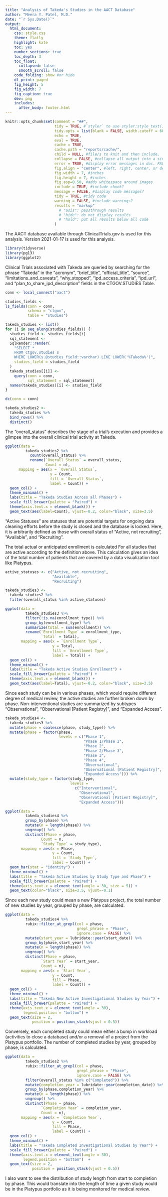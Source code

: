```yaml
---
title: "Analysis of Takeda's Studies in the AACT Database"
author: "Meera Y. Patel, M.D."
date: "`r Sys.Date()`"
output: 
  html_document:
    css: style.css
    theme: flatly
    highlight: kate  
    toc: yes
    number_sections: true
    toc_depth: 3 
    toc_float: 
      collapsed: false  
      smooth_scroll: false
    code_folding: show #or hide
    df_print: paged
    fig_height: 5 
    fig_width: 7 
    fig_caption: true
    dev: png
    includes:
      after_body: footer.html
---
```


```r
knitr::opts_chunk$set(comment = "##",
                      tidy = TRUE, #`styler` to use styler:style_text() to reformat code
                      tidy.opts = list(blank = FALSE, width.cutoff = 60),
                      echo = TRUE,
                      eval = TRUE,
                      cache = TRUE,
                      cache.path = "reports/cache/",
                      child = NULL, #file/s to knit and then include,
                      collapse = FALSE, #collapse all output into a single block,
                      error = TRUE, #display error messages in doc. FALSE stops render when error is thrown
                      fig.align = "center", #left, right, center, or default
                      fig.width = 7, #inches
                      fig.height = 7, #inches
                      fig.asp=0.50, #adds whitespace around images
                      include = TRUE, #include chunk?
                      message = FALSE, #display code messages?
                      tidy = TRUE, #tidy code 
                      warning = FALSE, #include warnings?
                      results = "markup"
                        # "asis": passthrough results
                        # "hide": do not display results 
                        # "hold": put all results below all code
                      )
```

The AACT database available through ClinicalTrials.gov is used 
for this analysis. Version 2021-01-17 is used for this analysis.  

```r
library(tidyverse)
library(pg13)
library(ggplot2)
```

Clinical Trials associated with Takeda are queried by 
searching for the phrase “Takeda” in the "acronym", "brief_title",
"official_title", "source", "limitations_and_caveats", "why_stopped", 
"ipd_access_criteria", "ipd_url", and "plan_to_share_ipd_description" 
fields in the CTGOV.STUDIES Table.  

```r
conn <- local_connect("aact")

studies_fields <-
ls_fields(conn = conn,
          schema = "ctgov",
          table = "studies")

takeda_studies <- list()
for (i in seq_along(studies_fields)) {
  studies_field <- studies_fields[i]
  sql_statement <-
  SqlRender::render(
    "SELECT *
    FROM ctgov.studies s
    WHERE LOWER(s.@studies_field::varchar) LIKE LOWER('%Takeda%')",
    studies_field = studies_field
  )
  takeda_studies[[i]] <-
    query(conn = conn,
          sql_statement = sql_statement)
  names(takeda_studies)[i] <- studies_field
}

dc(conn = conn)

takeda_studies2 <-
  takeda_studies %>%
  bind_rows() %>%
  distinct()
```

The "overall_status" describes the stage of a trial's execution 
and provides a glimpse into the overall clinical trial activity 
at Takeda.  

```r
ggplot(data =
         takeda_studies2 %>%
           count(overall_status) %>%
           rename(`Overall Status` = overall_status,
                  Count = n),
      mapping = aes(x = `Overall Status`,
                    y = Count,
                    fill = `Overall Status`,
                    label = Count)) +
  geom_col() +
  theme_minimal() +
  labs(title = "Takeda Studies Across all Phases") +
  scale_fill_brewer(palette = "Paired") +
  theme(axis.text.x = element_blank()) +
  geom_text(aes(label=Count), vjust=-0.2, color="black", size=3.5)
```

“Active Statuses” are statuses that are potential targets 
for ongoing data cleaning efforts before the study is closed 
and the database is locked. Here, it is arbitrarily defined 
as those with overall status of “Active, not recruiting”, 
“Available”, and “Recruiting”.  

The total actual or anticipated enrollment 
is calculated For all studies that are active according to the 
definition above. This calculation gives an idea of the total 
number of patients that are covered by a data visualization 
tool like Platypus.  

```r
active_statuses <- c("Active, not recruiting",
                     "Available",
                     "Recruiting")

takeda_studies3 <-
  takeda_studies2 %>%
  filter(overall_status %in% active_statuses)

ggplot(data =
         takeda_studies3 %>%
         filter(!is.na(enrollment_type)) %>%
         group_by(enrollment_type) %>%
         summarize(total = sum(enrollment)) %>%
         rename(`Enrollment Type` = enrollment_type,
                `Total` = total),
       mapping = aes(x = `Enrollment Type`,
                     y = Total,
                     fill = `Enrollment Type`,
                     label = Total)) +
  geom_col() +
  theme_minimal() +
  labs(title = "Takeda Active Studies Enrollment") +
  scale_fill_brewer(palette = "Paired") +
  theme(axis.text.x = element_blank()) +
  geom_text(aes(label=Total), vjust=-0.2, color="black", size=3.5)
```

Since each study can be in various phases, which would require 
different degree of medical review, the active studies are further 
broken down by phase. Non-interventional studies are summarized 
by subtypes “Observational”, "Observational [Patient Registry]",
and “Expanded Access”.

```r
takeda_studies4 <-
  takeda_studies3 %>%
  mutate(phase = coalesce(phase, study_type)) %>%
  mutate(phase = factor(phase,
                        levels = c("Phase 1",
                                   "Phase 1/Phase 2",
                                   "Phase 2",
                                   "Phase 2/Phase 3",
                                   "Phase 3",
                                   "Phase 4",
                                   "Observational",
                                   "Observational [Patient Registry]",
                                   "Expanded Access"))) %>%
  mutate(study_type = factor(study_type,
                             levels =
                               c("Interventional",
                                 "Observational",
                                 "Observational [Patient Registry]",
                                 "Expanded Access")))

ggplot(data =
         takeda_studies4 %>%
         group_by(phase) %>%
         mutate(n = length(phase)) %>%
         ungroup() %>%
         distinct(Phase = phase,
                Count = n,
                `Study Type` = study_type),
       mapping = aes(x = Phase,
                     y = Count,
                     fill = `Study Type`,
                     label = Count)) +
  geom_bar(stat = "identity") +
  theme_minimal() +
  labs(title = "Takeda Active Studies by Study Type and Phase") +
  scale_fill_brewer(palette = "Paired") +
  theme(axis.text.x = element_text(angle = 30, size = 5)) +
  geom_text(color="black", size=3.5, vjust=-0.1)
```

Since each new study could mean a new Platypus project, the 
total number of new studies by year, grouped by phase, are calculated.  

```r
ggplot(data =
         takeda_studies4 %>%
         rubix::filter_at_grepl(col = phase,
                                grepl_phrase = "Phase",
                                ignore.case = FALSE) %>%
         mutate(start_year = lubridate::year(start_date)) %>%
         group_by(phase,start_year) %>%
         mutate(n = length(phase)) %>%
         ungroup() %>%
         distinct(Phase = phase,
                `Start Year` = start_year,
                Count = n),
       mapping = aes(x = `Start Year`,
                     y = Count,
                     fill = Phase,
                     label = Count)) +
  geom_col() +
  theme_minimal() +
  labs(title = "Takeda New Active Investigational Studies by Year") +
  scale_fill_brewer(palette = "Paired") +
  theme(axis.text.x = element_text(angle = 30),
        legend.position = "bottom") +
  geom_text(size = 2, 
            position = position_stack(vjust = 0.5))
```

Conversely, each completed study could mean either a bump in 
workload (activities to close a database) and/or a removal of 
a project from the Platypus portfolio. The number of completed 
studies by year, grouped by phase, is calculated.  

```r
ggplot(data =
         takeda_studies2 %>%
         rubix::filter_at_grepl(col = phase,
                                grepl_phrase = "Phase",
                                ignore.case = FALSE) %>%
         filter(overall_status %in% c("Completed")) %>%
         mutate(completion_year = lubridate::year(completion_date)) %>%
         group_by(phase,completion_year) %>%
         mutate(n = length(phase)) %>%
         ungroup() %>%
         distinct(Phase = phase,
                `Completion Year` = completion_year,
                Count = n),
       mapping = aes(x = `Completion Year`,
                     y = Count,
                     fill = Phase,
                     label = Count)) +
  geom_col() +
  theme_minimal() +
  labs(title = "Takeda Completed Investigational Studies by Year") +
  scale_fill_brewer(palette = "Paired") +
  theme(axis.text.x = element_text(angle = 30),
        legend.position = "bottom")  +
  geom_text(size = 2, 
            position = position_stack(vjust = 0.5))
```

I also want to see the distribution of study length from start to completion by phase. This would translate into the length of time a given study would be in the Platypus portfolio as it is being monitored for medical review.
